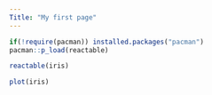 ```yaml
---
Title: "My first page"
---
```


```r

if(!require(pacman)) installed.packages("pacman")
pacman::p_load(reactable)

```

```r

reactable(iris)

```

```r

plot(iris)

```

